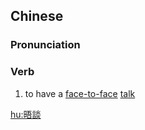 {{also|晤谈}}
==Chinese==
{{zh-forms|s=晤谈}}

===Pronunciation===
{{zh-pron
|m=wùtán
|c=ng6 taam4
|mn=qz,zz:gō͘-tâm/tw,xm:ngō͘-tâm
|cat=v
}}

===Verb===
{{zh-verb}}

# to have a [[face-to-face]] [[talk]]

[[hu:晤談]]